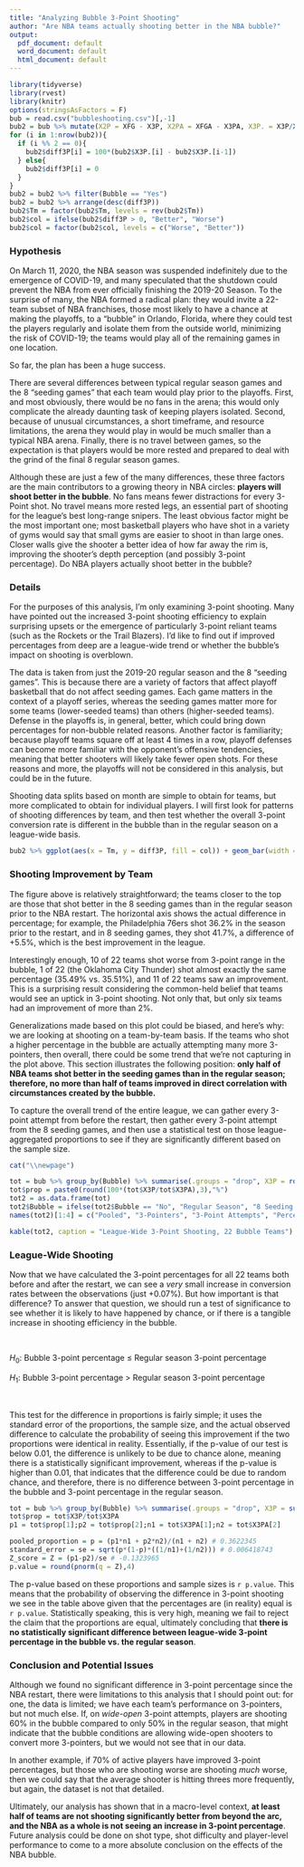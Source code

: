 ```yaml
---
title: "Analyzing Bubble 3-Point Shooting"
author: "Are NBA teams actually shooting better in the NBA bubble?"
output:
  pdf_document: default
  word_document: default
  html_document: default
---
```


```r
library(tidyverse)
library(rvest)
library(knitr)
options(stringsAsFactors = F)
bub = read.csv("bubbleshooting.csv")[,-1]
bub2 = bub %>% mutate(X2P = XFG - X3P, X2PA = XFGA - X3PA, X3P. = X3P/X3PA, XFG. = XFG/XFGA, X2P. = X2P/X2PA)
for (i in 1:nrow(bub2)){
  if (i %% 2 == 0){
    bub2$diff3P[i] = 100*(bub2$X3P.[i] - bub2$X3P.[i-1])
  } else{
    bub2$diff3P[i] = 0
  }
}
bub2 = bub2 %>% filter(Bubble == "Yes")
bub2 = bub2 %>% arrange(desc(diff3P))
bub2$Tm = factor(bub2$Tm, levels = rev(bub2$Tm))
bub2$col = ifelse(bub2$diff3P > 0, "Better", "Worse")
bub2$col = factor(bub2$col, levels = c("Worse", "Better"))

```


### Hypothesis

On March 11, 2020, the NBA season was suspended indefinitely due to the emergence of COVID-19, and many speculated that the shutdown could prevent the NBA from ever officially finishing the 2019-20 Season. To the surprise of many, the NBA formed a radical plan: they would invite a 22-team subset of NBA franchises, those most likely to have a chance at making the playoffs, to a "bubble" in Orlando, Florida, where they could test the players regularly and isolate them from the outside world, minimizing the risk of COVID-19; the teams would play all of the remaining games in one location.

So far, the plan has been a huge success.

There are several differences between typical regular season games and the 8 "seeding games" that each team would play prior to the playoffs. First, and most obviously, there would be no fans in the arena; this would only complicate the already daunting task of keeping players isolated. Second, because of unusual circumstances, a short timeframe, and resource limitations, the arena they would play in would be much smaller than a typical NBA arena. Finally, there is no travel between games, so the expectation is that players would be more rested and prepared to deal with the grind of the final 8 regular season games.

Although these are just a few of the many differences, these three factors are the main contributors to a growing theory in NBA circles: **players will shoot better in the bubble**. No fans means fewer distractions for every 3-Point shot. No travel means more rested legs, an essential part of shooting for the league's best long-range snipers. The least obvious factor might be the most important one; most basketball players who have shot in a variety of gyms would say that small gyms are easier to shoot in than large ones. Closer walls give the shooter a better idea of how far away the rim is, improving the shooter's depth perception (and possibly 3-point percentage). Do NBA players actually shoot better in the bubble?

### Details

For the purposes of this analysis, I'm only examining 3-point shooting. Many have pointed out the increased 3-point shooting efficiency to explain surprising upsets or the emergence of particularly 3-point reliant teams (such as the Rockets or the Trail Blazers). I'd like to find out if improved percentages from deep are a league-wide trend or whether the bubble's impact on shooting is overblown.

The data is taken from just the 2019-20 regular season and the 8 "seeding games". This is because there are a variety of factors that affect playoff basketball that do not affect seeding games. Each game matters in the context of a playoff series, whereas the seeding games matter more for some teams (lower-seeded teams) than others (higher-seeded teams). Defense in the playoffs is, in general, better, which could bring down percentages for non-bubble related reasons. Another factor is familiarity; because playoff teams square off at least 4 times in a row, playoff defenses can become more familiar with the opponent's offensive tendencies, meaning that better shooters will likely take fewer open shots. For these reasons and more, the playoffs will not be considered in this analysis, but could be in the future.

Shooting data splits based on month are simple to obtain for teams, but more complicated to obtain for individual players. I will first look for patterns of shooting differences by team, and then test whether the overall 3-point conversion rate is different in the bubble than in the regular season on a league-wide basis.

```r
bub2 %>% ggplot(aes(x = Tm, y = diff3P, fill = col)) + geom_bar(width = I(0.75), color = "black", stat = "identity") + coord_flip() + scale_y_continuous("Difference in 3-Point Percentage", breaks = -6:6) + scale_x_discrete("") + scale_fill_manual("", values = c("#f18973", "#6c9dc6")) + theme_bw() + ggtitle("Bubble 3-Point Shooting", "Regular Season vs. Seeding Games") + geom_vline(xintercept = 10.5, linetype = "dashed") + theme(legend.position = "top") + geom_hline(yintercept = 0)
```

### Shooting Improvement by Team

The figure above is relatively straightforward; the teams closer to the top are those that shot better in the 8 seeding games than in the regular season prior to the NBA restart. The horizontal axis shows the actual difference in percentage; for example, the Philadelphia 76ers shot 36.2% in the season prior to the restart, and in 8 seeding games, they shot 41.7%, a difference of +5.5%, which is the best improvement in the league.

Interestingly enough, 10 of 22 teams shot worse from 3-point range in the bubble, 1 of 22 (the Oklahoma City Thunder) shot almost exactly the same percentage (35.49% vs. 35.51%), and 11 of 22 teams saw an improvement. This is a surprising result considering the common-held belief that teams would see an uptick in 3-point shooting. Not only that, but only six teams had an improvement of more than 2%.

Generalizations made based on this plot could be biased, and here's why: we are looking at shooting on a team-by-team basis. If the teams who shot a higher percentage in the bubble are actually attempting many more 3-pointers, then overall, there could be some trend that we're not capturing in the plot above. This section illustrates the following position: **only half of NBA teams shot better in the seeding games than in the regular season; therefore, no more than half of teams improved in direct correlation with circumstances created by the bubble.**

To capture the overall trend of the entire league, we can gather every 3-point attempt from before the restart, then gather every 3-point attempt from the 8 seeding games, and then use a statistical test on those league-aggregated proportions to see if they are significantly different based on the sample size.

  ```r
cat("\\newpage")
```

```r
tot = bub %>% group_by(Bubble) %>% summarise(.groups = "drop", X3P = round(sum(X3P)), X3PA = round(sum(X3PA)))
tot$prop = paste0(round(100*(tot$X3P/tot$X3PA),3),"%")
tot2 = as.data.frame(tot)
tot2$Bubble = ifelse(tot2$Bubble == "No", "Regular Season", "8 Seeding Games")
names(tot2)[1:4] = c("Pooled", "3-Pointers", "3-Point Attempts", "Percentage")

kable(tot2, caption = "League-Wide 3-Point Shooting, 22 Bubble Teams")

```

### League-Wide Shooting

Now that we have calculated the 3-point percentages for all 22 teams both before and after the restart, we can see a *very* small increase in conversion rates between the observations (just +0.07%). But how important is that difference? To answer that question, we should run a test of significance to see whether it is likely to have happened by chance, or if there is a tangible increase in shooting efficiency in the bubble.

&nbsp;

$H_{0}$: Bubble 3-point percentage $\le$ Regular season 3-point percentage

$H_{1}$: Bubble 3-point percentage > Regular season 3-point percentage

&nbsp;

This test for the difference in proportions is fairly simple; it uses the standard error of the proportions, the sample size, and the actual observed difference to calculate the probability of seeing this improvement if the two proportions were identical in reality. Essentially, if the p-value of our test is below 0.01, the difference is unlikely to be due to chance alone, meaning there is a statistically significant improvement, whereas if the p-value is higher than 0.01, that indicates that the difference could be due to random chance, and therefore, there is no difference between 3-point percentage in the bubble and 3-point percentage in the regular season.

```r
tot = bub %>% group_by(Bubble) %>% summarise(.groups = "drop", X3P = sum(X3P), X3PA = sum(X3PA))
tot$prop = tot$X3P/tot$X3PA
p1 = tot$prop[1];p2 = tot$prop[2];n1 = tot$X3PA[1];n2 = tot$X3PA[2]
```

```r
pooled_proportion = p = (p1*n1 + p2*n2)/(n1 + n2) # 0.3622345
standard_error = se = sqrt(p*(1-p)*((1/n1)+(1/n2))) # 0.006418743
Z_score = Z = (p1-p2)/se # -0.1323965
p.value = round(pnorm(q = Z),4)

```

The p-value based on these proportions and sample sizes is `r p.value`. This means that the probability of observing the difference in 3-point shooting we see in the table above given that the percentages are (in reality) equal is `r p.value`. Statistically speaking, this is very high, meaning we fail to reject the claim that the proportions are equal, ultimately concluding that **there is no statistically significant difference between league-wide 3-point percentage in the bubble vs. the regular season**.

### Conclusion and Potential Issues

Although we found no significant difference in 3-point percentage since the NBA restart, there were limitations to this analysis that I should point out: for one, the data is limited; we have each team's performance on 3-pointers, but not much else. If, on *wide-open* 3-point attempts, players are shooting 60% in the bubble compared to only 50% in the regular season, that might indicate that the bubble conditions are allowing wide-open shooters to convert more 3-pointers, but we would not see that in our data.

In another example, if 70% of active players have improved 3-point percentages, but those who are shooting worse are shooting *much* worse, then we could say that the average shooter is hitting threes more frequently, but again, the dataset is not that detailed. 

Ultimately, our analysis has shown that in a macro-level context, **at least half of teams are not shooting significantly better from beyond the arc, and the NBA as a whole is not seeing an increase in 3-point percentage**. Future analysis could be done on shot type, shot difficulty and player-level performance to come to a more absolute conclusion on the effects of the NBA bubble.






